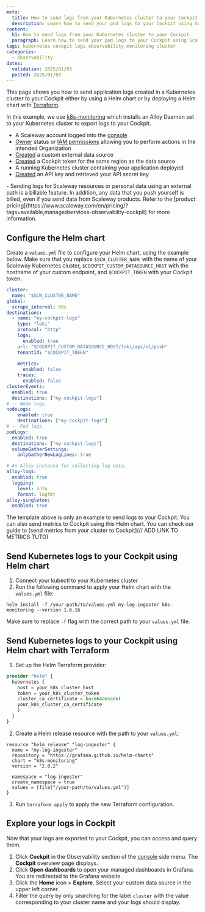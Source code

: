 ```yaml
---
meta:
  title: How to send logs from your Kubernetes cluster to your Cockpit
  description: Learn how to send your pod logs to your Cockpit using Scaleway's comprehensive guide. This tutorial covers sending Kubernetes pods logs to Scaleway's Cockpit for centralized monitoring and analysis using Grafana, ensuring efficient monitoring and log analysis in your infrastructure.
content:
  h1: How to send logs from your Kubernetes cluster to your Cockpit
  paragraph: Learn how to send your pod logs to your Cockpit using Scaleway's comprehensive guide. This tutorial covers sending Kubernetes pods logs to Scaleway's Cockpit for centralized monitoring and analysis using Grafana, ensuring efficient monitoring and log analysis in your infrastructure.
tags: kubernetes cockpit logs observability monitoring cluster
categories:
  - observability
dates:
  validation: 2025/01/03
  posted: 2025/01/03
---
```


This page shows you how to send application logs created in a Kubernetes cluster to your Cockpit either by using a Helm chart or by deploying a Helm chart with [Terraform](https://www.terraform.io/).

In this example, we use [k8s-monitoring](https://artifacthub.io/packages/helm/grafana/k8s-monitoring/1.6.16) which installs an Alloy Daemon set to your Kubernetes cluster to export logs to your Cockpit.

<Macro id="requirements" />

 - A Scaleway account logged into the [console](https://console.scaleway.com)
 - [Owner](/identity-and-access-management/iam/concepts/#owner) status or [IAM permissions](/identity-and-access-management/iam/concepts/#permission) allowing you to perform actions in the intended Organization
 - [Created](/observability/cockpit/how-to/create-external-data-sources/) a custom external data source
 - [Created](/observability/cockpit/how-to/create-token/) a Cockpit token for the same region as the data source
 - A running Kubernetes cluster containing your application deployed
 - [Created](/identity-and-access-management/iam/how-to/create-api-keys/) an API key and retrieved your API secret key

<Message type="important">
  - Sending logs for Scaleway resources or personal data using an external path is a billable feature. In addition, any data that you push yourself is billed, even if you send data from Scaleway products. Refer to the [product pricing](https://www.scaleway.com/en/pricing/?tags=available,managedservices-observability-cockpit) for more information.
</Message>

## Configure the Helm chart

Create a `values.yml` file to configure your Helm chart, using the example below. Make sure that you replace `$SCW_CLUSTER_NAME` with the name of your Scaleway Kubernetes cluster, `$COCKPIT_CUSTOM_DATASOURCE_HOST` with the hostname of your custom endpoint, and `$COCKPIT_TOKEN` with your Cockpit token.

```yaml
cluster:
  name: "$SCW_CLUSTER_NAME"
global:
  scrape_interval: 60s
destinations:
  - name: "my-cockpit-logs"
    type: "loki"
    protocol: "http"
    logs: 
      enabled: true
    url: "$COCKPIT_CUSTOM_DATASOURCE_HOST/loki/api/v1/push"
    tenantId: "$COCKPIT_TOKEN"
    
    metrics: 
      enabled: false
    traces: 
      enabled: false
clusterEvents:
  enabled: true
  destinations: ["my-cockpit-logs"]
# -- Node logs.
nodeLogs:
    enabled: true
    destinations: ["my-cockpit-logs"]
# -- Pod logs.
podLogs:
  enabled: true
  destinations: ["my-cockpit-logs"]
  volumeGatherSettings:
    onlyGatherNewLogLines: true

# An Alloy instance for collecting log data.
alloy-logs:
  enabled: true
  logging:
    level: info
    format: logfmt
alloy-singleton:
  enabled: true
```

<Message type="info">
The template above is only an example to send logs to your Cockpit. You can also send metrics to Cockpit using this Helm chart.
You can check our guide to [send metrics from your cluster to Cockpit](// ADD LINK TO METRICS TUTO)
</Message>

## Send Kubernetes logs to your Cockpit using Helm chart

1. Connect your kubectl to your Kubernetes cluster
2. Run the following command to apply your Helm chart with the `values.yml` file:
  ```
  helm install -f /your-path/to/values.yml my-log-ingester k8s-monitoring --version 1.6.16
  ```
  Make sure to replace `-f` flag with the correct path to your `values.yml` file.

## Send Kubernetes logs to your Cockpit using Helm chart with Terraform

1. Set up the Helm Terraform provider:
  ```terraform
  provider "helm" {
    kubernetes {
      host = your_k8s_cluster_host
      token = your_k8s_cluster_token
      cluster_ca_certificate = base64decode(
      your_k8s_cluster_ca_certificate
      )
    }
  }
  ```
2. Create a Helm release resource with the path to your `values.yml`:
  ```
  resource "helm_release" "log-ingester" {
    name = "my-log-ingester"
    repository = "https://grafana.github.io/helm-charts"
    chart = "k8s-monitoring"
    version = "2.0.2"

    namespace = "log-ingester"
    create_namespace = true
    values = [file("/your-path/to/values.yml")]
  }
  ```
3. Run `terraform apply` to apply the new Terraform configuration.

## Explore your logs in Cockpit

Now that your logs are exported to your Cockpit, you can access and query them.

1. Click **Cockpit** in the Observability section of the [console](https://console.scaleway.com/) side menu. The **Cockpit** overview page displays.
2. Click **Open dashboards** to open your managed dashboards in Grafana. You are redirected to the Grafana website.
3. Click the **Home** icon > **Explore**. Select your custom data source in the upper left corner.
4. Filter the query by only searching for the label `cluster` with the value corresponding to your cluster name and your logs should display.
